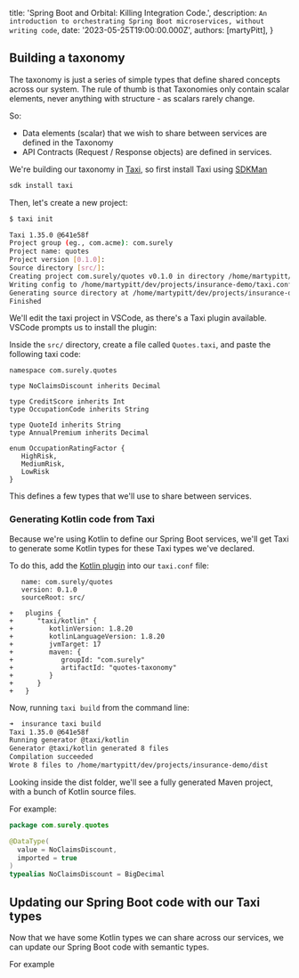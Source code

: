 
  title: 'Spring Boot and Orbital: Killing Integration Code.',
  description: `An introduction to orchestrating Spring Boot microservices, without writing code`,
  date: '2023-05-25T19:00:00.000Z',
  authors: [martyPitt],
}


## Building a taxonomy
The taxonomy is just a series of simple types that define shared concepts across our system.
The rule of thumb is that Taxonomies only contain scalar elements, never anything with structure - as scalars rarely change.

So:

 * Data elements (scalar) that we wish to share between services are defined in the Taxonomy
 * API Contracts (Request / Response objects) are defined in services.



We're building our taxonomy in [Taxi](https://github.com/taxilang/taxilang), so first install Taxi using [SDKMan](https://sdkman.io/)

```bash
sdk install taxi
```

Then, let's create a new project:

```bash
$ taxi init

Taxi 1.35.0 @641e58f 
Project group (eg., com.acme): com.surely
Project name: quotes
Project version [0.1.0]: 
Source directory [src/]: 
Creating project com.surely/quotes v0.1.0 in directory /home/martypitt/dev/projects/insurance-demo 
Writing config to /home/martypitt/dev/projects/insurance-demo/taxi.conf 
Generating source directory at /home/martypitt/dev/projects/insurance-demo/src 
Finished 
```

We'll edit the taxi project in VSCode, as there's a Taxi plugin available.  VSCode prompts us to install the plugin:

<BlogImageWithCaption src={VsCodeInstallPlugin} />

Inside the `src/` directory, create a file called `Quotes.taxi`, and paste the following taxi code:

```taxi
namespace com.surely.quotes

type NoClaimsDiscount inherits Decimal

type CreditScore inherits Int
type OccupationCode inherits String

type QuoteId inherits String
type AnnualPremium inherits Decimal

enum OccupationRatingFactor {
   HighRisk,
   MediumRisk,
   LowRisk
}
```

This defines a few types that we'll use to share between services.  

### Generating Kotlin code from Taxi
Because we're using Kotlin to define our Spring Boot services, we'll get Taxi to generate some Kotlin types
for these Taxi types we've declared.

To do this, add the [Kotlin plugin](https://taxilang.org/taxi-cli/kotlin-plugin/) into our `taxi.conf` file:


```diff-yaml taxi.conf
   name: com.surely/quotes
   version: 0.1.0
   sourceRoot: src/
  
+   plugins {
+      "taxi/kotlin" {
+         kotlinVersion: 1.8.20
+         kotlinLanguageVersion: 1.8.20
+         jvmTarget: 17
+         maven: {
+            groupId: "com.surely"
+            artifactId: "quotes-taxonomy"
+         }
+      }
+   }

```

Now, running `taxi build` from the command line:

```bash
➜  insurance taxi build
Taxi 1.35.0 @641e58f 
Running generator @taxi/kotlin 
Generator @taxi/kotlin generated 8 files 
Compilation succeeded 
Wrote 8 files to /home/martypitt/dev/projects/insurance-demo/dist 
```

Looking inside the dist folder, we'll see a fully generated Maven project, with a bunch of Kotlin source files.

For example:

```kotlin  NoClaimsDiscount.kt
package com.surely.quotes

@DataType(
  value = NoClaimsDiscount,
  imported = true
)
typealias NoClaimsDiscount = BigDecimal
```

## Updating our Spring Boot code with our Taxi types
Now that we have some Kotlin types we can share across our services, we can update our Spring Boot
code with semantic types.

For example

